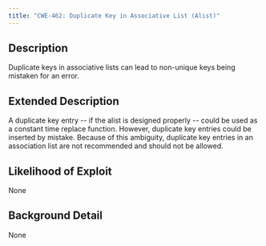 ```yaml
---
title: "CWE-462: Duplicate Key in Associative List (Alist)"
---
```


## Description
Duplicate keys in associative lists can lead to non-unique keys being mistaken for an error.

## Extended Description
A duplicate key entry -- if the alist is designed properly -- could be used as a constant time replace function. However, duplicate key entries could be inserted by mistake. Because of this ambiguity, duplicate key entries in an association list are not recommended and should not be allowed.

## Likelihood of Exploit
None

## Background Detail
None
        